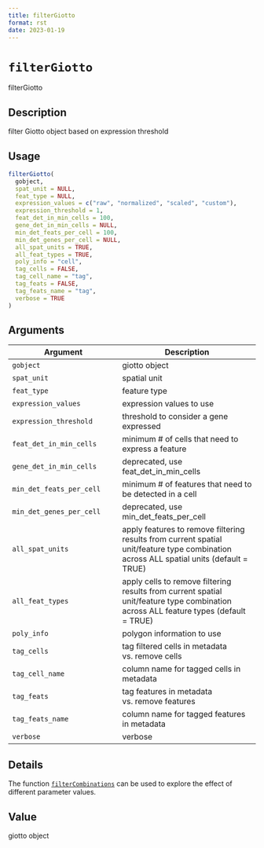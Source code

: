 ```yaml
--- 
title: filterGiotto 
format: rst 
date: 2023-01-19 
--- 
```

# `filterGiotto`

filterGiotto


## Description

filter Giotto object based on expression threshold


## Usage

```r
filterGiotto(
  gobject,
  spat_unit = NULL,
  feat_type = NULL,
  expression_values = c("raw", "normalized", "scaled", "custom"),
  expression_threshold = 1,
  feat_det_in_min_cells = 100,
  gene_det_in_min_cells = NULL,
  min_det_feats_per_cell = 100,
  min_det_genes_per_cell = NULL,
  all_spat_units = TRUE,
  all_feat_types = TRUE,
  poly_info = "cell",
  tag_cells = FALSE,
  tag_cell_name = "tag",
  tag_feats = FALSE,
  tag_feats_name = "tag",
  verbose = TRUE
)
```


## Arguments

Argument      |Description
------------- |----------------
`gobject`     |     giotto object
`spat_unit`     |     spatial unit
`feat_type`     |     feature type
`expression_values`     |     expression values to use
`expression_threshold`     |     threshold to consider a gene expressed
`feat_det_in_min_cells`     |     minimum # of cells that need to express a feature
`gene_det_in_min_cells`     |     deprecated, use feat_det_in_min_cells
`min_det_feats_per_cell`     |     minimum # of features that need to be detected in a cell
`min_det_genes_per_cell`     |     deprecated, use min_det_feats_per_cell
`all_spat_units`     |     apply features to remove filtering results from current spatial unit/feature type combination across ALL spatial units (default = TRUE)
`all_feat_types`     |     apply cells to remove filtering results from current spatial unit/feature type combination across ALL feature types (default = TRUE)
`poly_info`     |     polygon information to use
`tag_cells`     |     tag filtered cells in metadata vs. remove cells
`tag_cell_name`     |     column name for tagged cells in metadata
`tag_feats`     |     tag features in metadata vs. remove features
`tag_feats_name`     |     column name for tagged features in metadata
`verbose`     |     verbose


## Details

The function [`filterCombinations`](#filtercombinations) can be used to explore the effect of different parameter values.


## Value

giotto object


